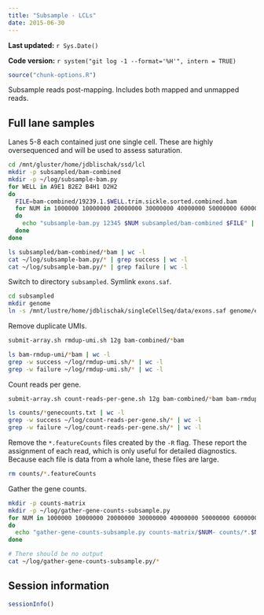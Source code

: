 ```yaml
---
title: "Subsample - LCLs"
date: 2015-06-30
---
```


**Last updated:** `r Sys.Date()`

**Code version:** `r system("git log -1 --format='%H'", intern = TRUE)`

```r
source("chunk-options.R")
```

Subsample reads post-mapping.
Includes both mapped and unmapped reads.

## Full lane samples

Lanes 5-8 each contained just one single cell.
These are highly oversequenced and will be used to assess saturation.

```bash
cd /mnt/gluster/home/jdblischak/ssd/lcl
mkdir -p subsampled/bam-combined
mkdir -p ~/log/subsample-bam.py
for WELL in A9E1 B2E2 B4H1 D2H2
do
  FILE=bam-combined/19239.1.$WELL.trim.sickle.sorted.combined.bam
  for NUM in 1000000 10000000 20000000 30000000 40000000 50000000 60000000 70000000 80000000
  do
    echo "subsample-bam.py 12345 $NUM subsampled/bam-combined $FILE" | qsub -l h_vmem=8g -V -cwd -N sub.$WELL.$NUM -j y -o ~/log/subsample-bam.py
  done
done
```

```bash
ls subsampled/bam-combined/*bam | wc -l
cat ~/log/subsample-bam.py/* | grep success | wc -l
cat ~/log/subsample-bam.py/* | grep failure | wc -l
```

Switch to directory `subsampled`.
Symlink `exons.saf`.

```bash
cd subsampled
mkdir genome
ln -s /mnt/lustre/home/jdblischak/singleCellSeq/data/exons.saf genome/exons.saf
```

Remove duplicate UMIs.

```bash
submit-array.sh rmdup-umi.sh 12g bam-combined/*bam
```

```bash
ls bam-rmdup-umi/*bam | wc -l
grep -w success ~/log/rmdup-umi.sh/* | wc -l
grep -w failure ~/log/rmdup-umi.sh/* | wc -l
```

Count reads per gene.

```bash
submit-array.sh count-reads-per-gene.sh 12g bam-combined/*bam bam-rmdup-umi/*bam
```

```bash
ls counts/*genecounts.txt | wc -l
grep -w success ~/log/count-reads-per-gene.sh/* | wc -l
grep -w failure ~/log/count-reads-per-gene.sh/* | wc -l
```

Remove the `*.featureCounts` files created by the `-R` flag.
These report the assignment of each read, which is only useful for detailed diagnostics.
Because each file is data from a whole lane, these files are large.

```bash
rm counts/*.featureCounts
```

Gather the gene counts.

```bash
mkdir -p counts-matrix
mkdir -p ~/log/gather-gene-counts-subsample.py
for NUM in 1000000 10000000 20000000 30000000 40000000 50000000 60000000 70000000 80000000
do
  echo "gather-gene-counts-subsample.py counts-matrix/$NUM- counts/*.$NUM.*genecounts.txt" | qsub -l h_vmem=2g -cwd -V -j y -o ~/log/gather-gene-counts-subsample.py -N gene-counts-$NUM -q blades.q
done
```

```bash
# There should be no output
cat ~/log/gather-gene-counts-subsample.py/*
```

## Session information

```r
sessionInfo()
```
